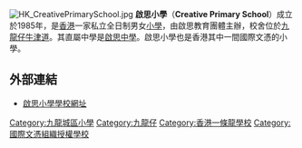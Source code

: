 {{Unreferenced|time=2021-04-16T16:45:44+00:00}}
[[File:HK_CreativePrimarySchool.jpg|thumb]]
'''啟思小學'''（'''Creative Primary School'''）成立於1985年，是[[香港|香港]]一家私立全日制男女[[小學|小學]]，由啟思教育團體主辦，校舍位於[[九龍仔|九龍仔]][[牛津道|牛津道]]。其直屬中學是[[啟思中學|啟思中學]]。啟思小學也是香港其中一間國際文憑的小學。

== 外部連結 ==
* [http://www.creativeprisch.edu.hk/ 啟思小學學校網址]{{Wayback|url=http://www.creativeprisch.edu.hk/ |date=20201030081306 }}

{{HK-edu-stub}}

[[Category:九龍城區小學|Category:九龍城區小學]]
[[Category:九龍仔|Category:九龍仔]]
[[Category:香港一條龍學校|Category:香港一條龍學校]]
[[Category:國際文憑組織授權學校|Category:國際文憑組織授權學校]]